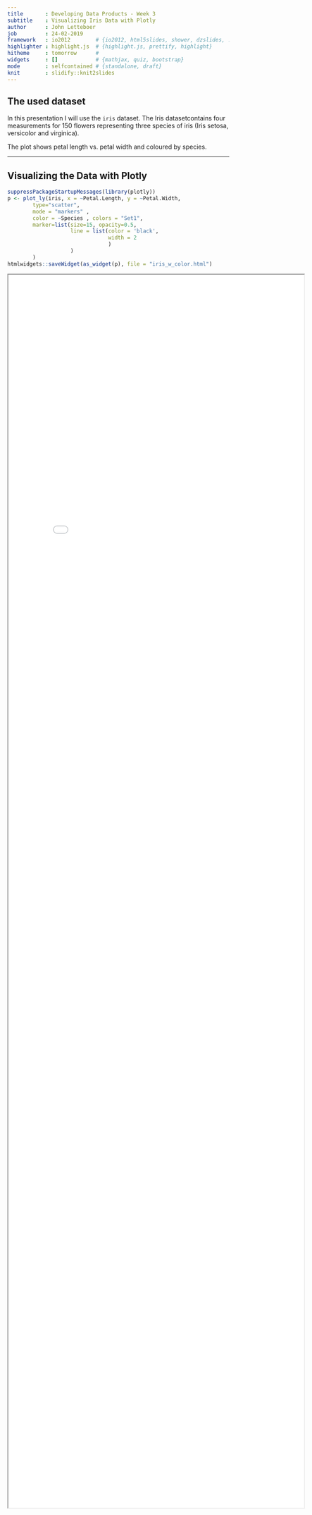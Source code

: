 ```yaml
---
title       : Developing Data Products - Week 3
subtitle    : Visualizing Iris Data with Plotly
author      : John Letteboer
job         : 24-02-2019
framework   : io2012        # {io2012, html5slides, shower, dzslides, ...}
highlighter : highlight.js  # {highlight.js, prettify, highlight}
hitheme     : tomorrow      # 
widgets     : []            # {mathjax, quiz, bootstrap}
mode        : selfcontained # {standalone, draft}
knit        : slidify::knit2slides
---
```


## The used dataset
In this presentation I will use the `iris` dataset. The Iris datasetcontains 
four measurements for 150 flowers representing three species of iris (Iris 
setosa, versicolor and virginica).

The plot shows petal length vs. petal width and coloured by species. 

---

## Visualizing the Data with Plotly
```r
suppressPackageStartupMessages(library(plotly))
p <- plot_ly(iris, x = ~Petal.Length, y = ~Petal.Width,
        type="scatter", 
        mode = "markers" , 
        color = ~Species , colors = "Set1",  
        marker=list(size=15, opacity=0.5,
                    line = list(color = 'black',
                                width = 2
                                )
                    )
        )
htmlwidgets::saveWidget(as_widget(p), file = "iris_w_color.html")
```
<iframe src="iris_w_color.html" style="position:absolute;height:70%;width:70%"></iframe>






